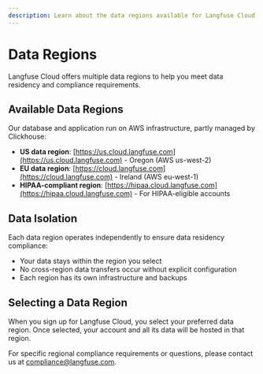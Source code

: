 ```yaml
---
description: Learn about the data regions available for Langfuse Cloud.
---
```


# Data Regions

Langfuse Cloud offers multiple data regions to help you meet data residency and compliance requirements.

## Available Data Regions

Our database and application run on AWS infrastructure, partly managed by Clickhouse:

- **US data region**: [https://us.cloud.langfuse.com](https://us.cloud.langfuse.com) - Oregon (AWS us-west-2)
- **EU data region**: [https://cloud.langfuse.com](https://cloud.langfuse.com) - Ireland (AWS eu-west-1)
- **HIPAA-compliant region**: [https://hipaa.cloud.langfuse.com](https://hipaa.cloud.langfuse.com) - For HIPAA-eligible accounts

## Data Isolation

Each data region operates independently to ensure data residency compliance:

- Your data stays within the region you select
- No cross-region data transfers occur without explicit configuration
- Each region has its own infrastructure and backups

## Selecting a Data Region

When you sign up for Langfuse Cloud, you select your preferred data region. Once selected, your account and all its data will be hosted in that region.

For specific regional compliance requirements or questions, please contact us at compliance@langfuse.com.
